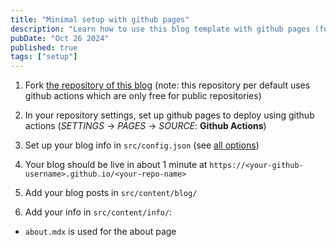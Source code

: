 ```yaml
---
title: "Minimal setup with github pages"
description: "Learn how to use this blog template with github pages (for free, with no coding required)"
pubDate: "Oct 26 2024"
published: true
tags: ["setup"]
---
```


1. Fork [the repository of this blog](https://github.com/flo-bit/blog-template) (note: this repository per default uses github actions which are only free for public repositories)

2. In your repository settings, set up github pages to deploy using github actions (*SETTINGS* -> *PAGES* -> *SOURCE*: **Github Actions**)

3. Set up your blog info in `src/config.json` (see [all options](../configuring-the-blog))

4. Your blog should be live in about 1 minute at `https://<your-github-username>.github.io/<your-repo-name>`

5. Add your blog posts in `src/content/blog/`

6. Add your info in `src/content/info/`:

- `about.mdx` is used for the about page
